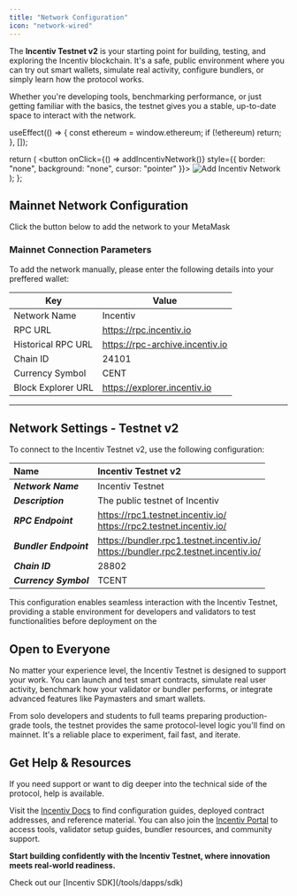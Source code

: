 ```yaml
---
title: "Network Configuration"
icon: "network-wired"
---
```


The **Incentiv Testnet v2** is your starting point for building, testing, and exploring the Incentiv blockchain. It's a safe, public environment where you can try out smart wallets, simulate real activity, configure bundlers, or simply learn how the protocol works.

Whether you're developing tools, benchmarking performance, or just getting familiar with the basics, the testnet gives you a stable, up-to-date space to interact with the network.


  useEffect(() => {
    const ethereum = window.ethereum;
    if (!ethereum) return;
  }, []);

  return (
    <button onClick={() => addIncentivNetwork()} style={{ border: "none", background: "none", cursor: "pointer" }}>
      <img src="../images/AddNetwork.png" alt="Add Incentiv Network" />
    </button>
  );
};

## Mainnet Network Configuration

Click the button below to add the network to your MetaMask

<AddNetworkButton />


### Mainnet Connection Parameters

To add the network manually, please enter the following details into your preffered wallet:

| Key                | Value                                                                     |
| ------------------ | ------------------------------------------------------------------------- |
| Network Name       | Incentiv                                                                  |
| RPC URL            | [<u>https://rpc.incentiv.io</u>](https://rpc.incentiv.io)                 |
| Historical RPC URL | [<u>https://rpc-archive.incentiv.io</u>](https://rpc-archive.incentiv.io) |
| Chain ID           | 24101                                                                     |
| Currency Symbol    | CENT                                                                      |
| Block Explorer URL | [<u>https://explorer.incentiv.io</u>](https://explorer.incentiv.io)       |

---

## Network Settings - Testnet v2

To connect to the Incentiv Testnet v2, use the following configuration:

| **Name**               | Incentiv Testnet v2                                                                      |
| :--------------------- | :--------------------------------------------------------------------------------------- |
| **_Network Name_**     | Incentiv Testnet                                                                         |
| **_Description_**      | The public testnet of Incentiv                                                           |
| **_RPC Endpoint_**     | https://rpc1.testnet.incentiv.io/<br />https://rpc2.testnet.incentiv.io/                 |
| **_Bundler Endpoint_** | https://bundler.rpc1.testnet.incentiv.io/<br />https://bundler.rpc2.testnet.incentiv.io/ |
| **_Chain ID_**         | 28802                                                                                    |
| **_Currency Symbol_**  | TCENT                                                                                    |

This configuration enables seamless interaction with the Incentiv Testnet, providing a stable environment for developers and validators to test functionalities before deployment on the

## Open to Everyone

No matter your experience level, the Incentiv Testnet is designed to support your work. You can launch and test smart contracts, simulate real user activity, benchmark how your validator or bundler performs, or integrate advanced features like Paymasters and smart wallets.

From solo developers and students to full teams preparing production-grade tools, the testnet provides the same protocol-level logic you'll find on mainnet. It's a reliable place to experiment, fail fast, and iterate.

## Get Help & Resources

If you need support or want to dig deeper into the technical side of the protocol, help is available.

Visit the [Incentiv Docs](https://docs.incentiv.io) to find configuration guides, deployed contract addresses, and reference material. You can also join the [Incentiv Portal](https://testnet.incentiv.io) to access tools, validator setup guides, bundler resources, and community support.

**Start building confidently with the Incentiv Testnet, where innovation meets real-world readiness.**

<Tip>
  Check out our [Incentiv SDK](/tools/dapps/sdk)
</Tip>